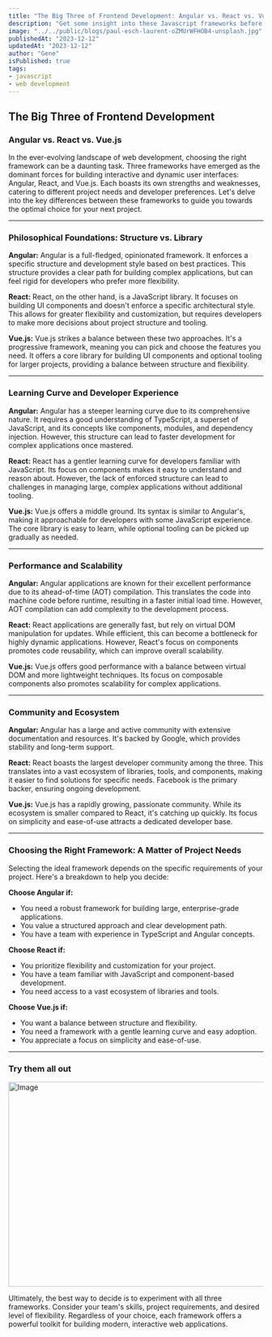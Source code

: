 ---
title: "The Big Three of Frontend Development: Angular vs. React vs. Vue.js"
description: "Get some insight into these Javascript frameworks before making your big decision."
image: "../../public/blogs/paul-esch-laurent-oZMUrWFHOB4-unsplash.jpg"
publishedAt: "2023-12-12"
updatedAt: "2023-12-12"
author: "Gene"
isPublished: true
tags:
- javascript
- web development
---


## The Big Three of Frontend Development
### Angular vs. React vs. Vue.js
In the ever-evolving landscape of web development, choosing the right framework can be a daunting task. Three frameworks have emerged as the dominant forces for building interactive and dynamic user interfaces: Angular, React, and Vue.js. Each boasts its own strengths and weaknesses, catering to different project needs and developer preferences. Let's delve into the key differences between these frameworks to guide you towards the optimal choice for your next project.

---

### Philosophical Foundations: Structure vs. Library

**Angular:** Angular is a full-fledged, opinionated framework. It enforces a specific structure and development style based on best practices. This structure provides a clear path for building complex applications, but can feel rigid for developers who prefer more flexibility.

**React:** React, on the other hand, is a JavaScript library. It focuses on building UI components and doesn't enforce a specific architectural style. This allows for greater flexibility and customization, but requires developers to make more decisions about project structure and tooling.

**Vue.js:** Vue.js strikes a balance between these two approaches. It's a progressive framework, meaning you can pick and choose the features you need. It offers a core library for building UI components and optional tooling for larger projects, providing a balance between structure and flexibility.

---

### Learning Curve and Developer Experience

**Angular:** Angular has a steeper learning curve due to its comprehensive nature. It requires a good understanding of TypeScript, a superset of JavaScript, and its concepts like components, modules, and dependency injection. However, this structure can lead to faster development for complex applications once mastered.

**React:** React has a gentler learning curve for developers familiar with JavaScript. Its focus on components makes it easy to understand and reason about. However, the lack of enforced structure can lead to challenges in managing large, complex applications without additional tooling.

**Vue.js:** Vue.js offers a middle ground. Its syntax is similar to Angular's, making it approachable for developers with some JavaScript experience. The core library is easy to learn, while optional tooling can be picked up gradually as needed.

---

### Performance and Scalability

**Angular:** Angular applications are known for their excellent performance due to its ahead-of-time (AOT) compilation. This translates the code into machine code before runtime, resulting in a faster initial load time. However, AOT compilation can add complexity to the development process.

**React:** React applications are generally fast, but rely on virtual DOM manipulation for updates. While efficient, this can become a bottleneck for highly dynamic applications. However, React's focus on components promotes code reusability, which can improve overall scalability.

**Vue.js:** Vue.js offers good performance with a balance between virtual DOM and more lightweight techniques. Its focus on composable components also promotes scalability for complex applications.

---

### Community and Ecosystem

**Angular:** Angular has a large and active community with extensive documentation and resources. It's backed by Google, which provides stability and long-term support.

**React:** React boasts the largest developer community among the three. This translates into a vast ecosystem of libraries, tools, and components, making it easier to find solutions for specific needs. Facebook is the primary backer, ensuring ongoing development.

**Vue.js:** Vue.js has a rapidly growing, passionate community. While its ecosystem is smaller compared to React, it's catching up quickly. Its focus on simplicity and ease-of-use attracts a dedicated developer base.

---

### Choosing the Right Framework: A Matter of Project Needs

Selecting the ideal framework depends on the specific requirements of your project. Here's a breakdown to help you decide:

 **Choose Angular if:**

  - You need a robust framework for building large, enterprise-grade applications.
  - You value a structured approach and clear development path.
  - You have a team with experience in TypeScript and Angular concepts.

 **Choose React if:**

  - You prioritize flexibility and customization for your project.
  - You have a team familiar with JavaScript and component-based development.
  - You need access to a vast ecosystem of libraries and tools.

  **Choose Vue.js if:**

  - You want a balance between structure and flexibility.
  - You need a framework with a gentle learning curve and easy adoption.
  - You appreciate a focus on simplicity and ease-of-use.
---

### Try them all out

<Image
  src="/blogs/Popularity-Angular-vs-React-vs-Vuejs.jpeg"
  width="718"
  height="404"
  alt="Image"
  sizes="100vw"
/>

Ultimately, the best way to decide is to experiment with all three frameworks. Consider your team's skills, project requirements, and desired level of flexibility. Regardless of your choice, each framework offers a powerful toolkit for building modern, interactive web applications.